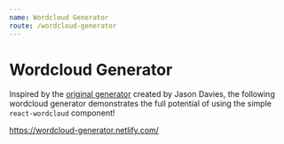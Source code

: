 ```yaml
---
name: Wordcloud Generator
route: /wordcloud-generator
---
```


# Wordcloud Generator

Inspired by the [original generator](https://www.jasondavies.com/wordcloud/) created by Jason Davies, the following wordcloud generator demonstrates the full potential of using the simple `react-wordcloud` component!

https://wordcloud-generator.netlify.com/
